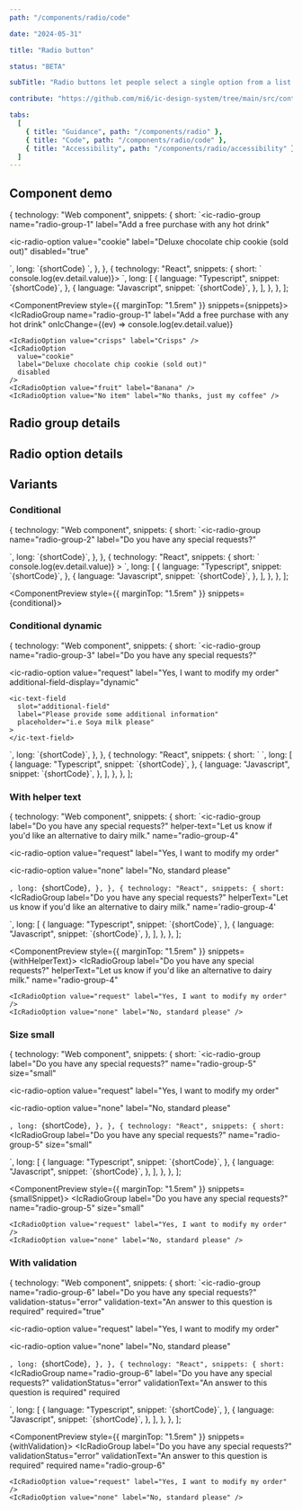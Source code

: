 ```yaml
---
path: "/components/radio/code"

date: "2024-05-31"

title: "Radio button"

status: "BETA"

subTitle: "Radio buttons let people select a single option from a list."

contribute: "https://github.com/mi6/ic-design-system/tree/main/src/content/structured/components/radio"

tabs:
  [
    { title: "Guidance", path: "/components/radio" },
    { title: "Code", path: "/components/radio/code" },
    { title: "Accessibility", path: "/components/radio/accessibility" },
  ]
---
```



## Component demo

  {
    technology: "Web component",
    snippets: {
      short: `<ic-radio-group
  name="radio-group-1"
  label="Add a free purchase with any hot drink"
>
  <ic-radio-option value="crisps" label="Crisps"></ic-radio-option>
  <ic-radio-option
    value="cookie"
    label="Deluxe chocolate chip cookie (sold out)"
    disabled="true"
  >
  </ic-radio-option>
  <ic-radio-option value="fruit" label="Banana"></ic-radio-option>
  <ic-radio-option
    value="No item"
    label="No thanks, just my coffee"
  ></ic-radio-option>
</ic-radio-group>`,
      long: `{shortCode}   
<script>
  const radioGroup = document.querySelector("[name='radio-group-1']");
  radioGroup.addEventListener('icChange', (ev) => console.log(ev.detail.value));
</script>`,
    },
  },
  {
    technology: "React",
    snippets: {
      short: `<IcRadioGroup name='radio-group-1' label="Add a free purchase with any hot drink" onIcChange={(ev) => console.log(ev.detail.value)}>
  <IcRadioOption value="crisps" label="Crisps" />
  <IcRadioOption
    value="cookie"
    label="Deluxe chocolate chip cookie (sold out)"
    disabled
  />
  <IcRadioOption value="fruit" label="Banana" />
  <IcRadioOption value="No item" label="No thanks, just my coffee" />
</IcRadioGroup>`,
      long: [
        {
          language: "Typescript",
          snippet: `{shortCode}`,
        },
        {
          language: "Javascript",
          snippet: `{shortCode}`,
        },
      ],
    },
  },
];

<ComponentPreview style={{ marginTop: "1.5rem" }} snippets={snippets}>
  <IcRadioGroup
    name="radio-group-1"
    label="Add a free purchase with any hot drink"
    onIcChange={(ev) => console.log(ev.detail.value)}
  >
    <IcRadioOption value="crisps" label="Crisps" />
    <IcRadioOption
      value="cookie"
      label="Deluxe chocolate chip cookie (sold out)"
      disabled
    />
    <IcRadioOption value="fruit" label="Banana" />
    <IcRadioOption value="No item" label="No thanks, just my coffee" />
  </IcRadioGroup>
</ComponentPreview>

## Radio group details

<ComponentDetails component="ic-radio-group" />

## Radio option details

<ComponentDetails component="ic-radio-option" />

## Variants

### Conditional

  {
    technology: "Web component",
    snippets: {
      short: `<ic-radio-group
  name="radio-group-2"
  label="Do you have any special requests?"
>
  <ic-radio-option value="request" label="Yes, I want to modify my order">
    <ic-text-field
      slot="additional-field"
      label="Please provide some additional information"
      placeholder="i.e Soya milk please"
    >
    </ic-text-field>
  </ic-radio-option>
  <ic-radio-option
    value="none"
    label="No, standard please"
  ></ic-radio-option>
</ic-radio-group>`,
      long: `{shortCode}`,
    },
  },
  {
    technology: "React",
    snippets: {
      short: `<IcRadioGroup
  name="radio-group-1"
  label="Add a free purchase with any hot drink"
  onIcChange={(ev) => console.log(ev.detail.value)}
>
  <IcRadioOption value="crisps" label="Crisps" />
  <IcRadioOption
    value="cookie"
    label="Deluxe chocolate chip cookie (sold out)"
    disabled
  />
  <IcRadioOption value="fruit" label="Banana" />
  <IcRadioOption value="No item" label="No thanks, just my coffee" />
</IcRadioGroup>`,
      long: [
        {
          language: "Typescript",
          snippet: `{shortCode}`,
        },
        {
          language: "Javascript",
          snippet: `{shortCode}`,
        },
      ],
    },
  },
];

<ComponentPreview style={{ marginTop: "1.5rem" }} snippets={conditional}>
  <IcRadioGroup name="radio-group-2" label="Do you have any special requests?">
    <IcRadioOption value="request" label="Yes, I want to modify my order">
      <IcTextField
        slot="additional-field"
        label="Please provide some additional information"
        placeholder="i.e Soya milk please"
      />
    </IcRadioOption>
    <IcRadioOption value="none" label="No, standard please" />
  </IcRadioGroup>
</ComponentPreview>

### Conditional dynamic

  {
    technology: "Web component",
    snippets: {
      short: `<ic-radio-group
  name="radio-group-3"
  label="Do you have any special requests?"
>
  <ic-radio-option 
    value="request" 
    label="Yes, I want to modify my order"
    additional-field-display="dynamic"
  >
    <ic-text-field
      slot="additional-field"
      label="Please provide some additional information"
      placeholder="i.e Soya milk please"
    >
    </ic-text-field>
  </ic-radio-option>
  <ic-radio-option
    value="none"
    label="No, standard please"
  ></ic-radio-option>
</ic-radio-group>`,
      long: `{shortCode}`,
    },
  },
  {
    technology: "React",
    snippets: {
      short: `<IcRadioGroup
  name="radio-group-3"
  label="Do you have any special requests?"
>
  <IcRadioOption 
    value="request" 
    label="Yes, I want to modify my order" 
    additionalFieldDisplay="dynamic"
  >
    <IcTextField
      slot="additional-field"
      label="Please provide some additional information"
      placeholder="i.e Soya milk please"
    />
  </IcRadioOption>
  <IcRadioOption value="none" label="No, standard please" />
</IcRadioGroup>`,
      long: [
        {
          language: "Typescript",
          snippet: `{shortCode}`,
        },
        {
          language: "Javascript",
          snippet: `{shortCode}`,
        },
      ],
    },
  },
];

<ComponentPreview snippets={conditionalDynamic}>
  <div style={{ width: "18.75rem" }}>
    <IcRadioGroup
      name="radio-group-3"
      label="Do you have any special requests?"
    >
      <IcRadioOption
        additionalFieldDisplay="dynamic"
        value="request"
        label="Yes, I want to modify my order"
      >
        <IcTextField
          slot="additional-field"
          label="Please provide some additional information"
          placeholder="i.e Soya milk please"
        />
      </IcRadioOption>
      <IcRadioOption value="none" label="No, standard please" />
    </IcRadioGroup>
  </div>
</ComponentPreview>

### With helper text

  {
    technology: "Web component",
    snippets: {
      short: `<ic-radio-group
  label="Do you have any special requests?"
  helper-text="Let us know if you'd like an alternative to dairy milk."
  name="radio-group-4"
>
  <ic-radio-option
    value="request"
    label="Yes, I want to modify my order"
  ></ic-radio-option>
  <ic-radio-option
    value="none"
    label="No, standard please"
  ></ic-radio-option>
</ic-radio-group>`,
      long: `{shortCode}`,
    },
  },
  {
    technology: "React",
    snippets: {
      short: `<IcRadioGroup 
  label="Do you have any special requests?" 
  helperText="Let us know if you'd like an alternative to dairy milk."
  name='radio-group-4'
>
  <IcRadioOption value="request" label="Yes, I want to modify my order" />
  <IcRadioOption value="none" label="No, standard please" />
</IcRadioGroup>`,
      long: [
        {
          language: "Typescript",
          snippet: `{shortCode}`,
        },
        {
          language: "Javascript",
          snippet: `{shortCode}`,
        },
      ],
    },
  },
];

<ComponentPreview style={{ marginTop: "1.5rem" }} snippets={withHelperText}>
  <IcRadioGroup
    label="Do you have any special requests?"
    helperText="Let us know if you'd like an alternative to dairy milk."
    name="radio-group-4"
  >
    <IcRadioOption value="request" label="Yes, I want to modify my order" />
    <IcRadioOption value="none" label="No, standard please" />
  </IcRadioGroup>
</ComponentPreview>

### Size small

  {
    technology: "Web component",
    snippets: {
      short: `<ic-radio-group
  label="Do you have any special requests?"
  name="radio-group-5"
  size="small"
>
  <ic-radio-option
    value="request"
    label="Yes, I want to modify my order"
  ></ic-radio-option>
  <ic-radio-option
    value="none"
    label="No, standard please"
  ></ic-radio-option>
</ic-radio-group>`,
      long: `{shortCode}`,
    },
  },
  {
    technology: "React",
    snippets: {
      short: `<IcRadioGroup
  label="Do you have any special requests?"
  name="radio-group-5"
  size="small"
>
  <IcRadioOption value="request" label="Yes, I want to modify my order" />
  <IcRadioOption value="none" label="No, standard please" />
</IcRadioGroup>`,
      long: [
        {
          language: "Typescript",
          snippet: `{shortCode}`,
        },
        {
          language: "Javascript",
          snippet: `{shortCode}`,
        },
      ],
    },
  },
];

<ComponentPreview style={{ marginTop: "1.5rem" }} snippets={smallSnippet}>
  <IcRadioGroup
    label="Do you have any special requests?"
    name="radio-group-5"
    size="small"
  >
    <IcRadioOption value="request" label="Yes, I want to modify my order" />
    <IcRadioOption value="none" label="No, standard please" />
  </IcRadioGroup>
</ComponentPreview>

### With validation

  {
    technology: "Web component",
    snippets: {
      short: `<ic-radio-group
  name="radio-group-6"
  label="Do you have any special requests?"
  validation-status="error"
  validation-text="An answer to this question is required"
  required="true"
>
  <ic-radio-option
    value="request"
    label="Yes, I want to modify my order"
  ></ic-radio-option>
  <ic-radio-option
    value="none"
    label="No, standard please"
  ></ic-radio-option>
</ic-radio-group>`,
      long: `{shortCode}`,
    },
  },
  {
    technology: "React",
    snippets: {
      short: `<IcRadioGroup
  name="radio-group-6"
  label="Do you have any special requests?"
  validationStatus="error"
  validationText="An answer to this question is required"
  required
>
  <IcRadioOption value="request" label="Yes, I want to modify my order" />
  <IcRadioOption value="none" label="No, standard please" />
</IcRadioGroup>`,
      long: [
        {
          language: "Typescript",
          snippet: `{shortCode}`,
        },
        {
          language: "Javascript",
          snippet: `{shortCode}`,
        },
      ],
    },
  },
];

<ComponentPreview style={{ marginTop: "1.5rem" }} snippets={withValidation}>
  <IcRadioGroup
    label="Do you have any special requests?"
    validationStatus="error"
    validationText="An answer to this question is required"
    required
    name="radio-group-6"
  >
    <IcRadioOption value="request" label="Yes, I want to modify my order" />
    <IcRadioOption value="none" label="No, standard please" />
  </IcRadioGroup>
</ComponentPreview>
